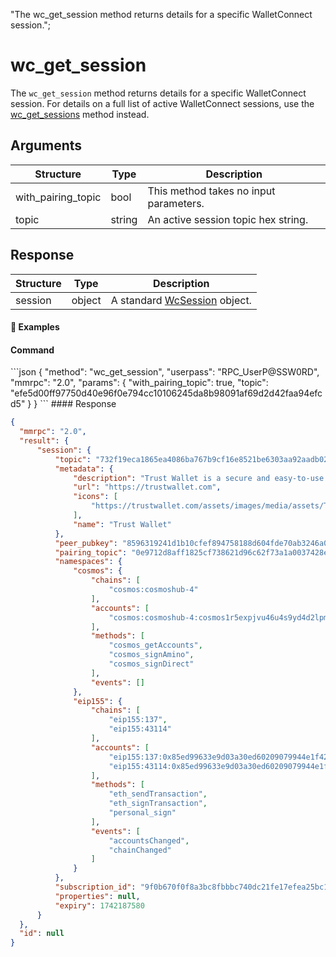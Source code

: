   "The wc_get_session method returns details for a specific WalletConnect session.";

# wc\_get\_session

The `wc_get_session` method returns details for a specific WalletConnect session.
For details on a full list of active WalletConnect sessions, use the [wc\_get\_sessions](/komodo-defi-framework/api/v20-dev/wc_get_sessions/#wc-get-sessions) method instead.

## Arguments

| Structure            | Type   | Description                            |
| -------------------- | ------ | -------------------------------------- |
| with\_pairing\_topic | bool   | This method takes no input parameters. |
| topic                | string | An active session topic hex string.    |

## Response

| Structure | Type   | Description                                                                              |
| --------- | ------ | ---------------------------------------------------------------------------------------- |
| session   | object | A standard [WcSession](/komodo-defi-framework/api/common_structures/#wc-session) object. |

#### 📌 Examples

#### Command

<CodeGroup title="" tag="POST" label="wc_get_session" mm2MethodDecorate="true">
  ```json
  {
    "method": "wc_get_session",
    "userpass": "RPC_UserP@SSW0RD",
    "mmrpc": "2.0",
    "params": {
      "with_pairing_topic": true,
      "topic": "efe5d00ff97750d40e96f0e794cc10106245da8b98091af69d2d42faa94efcd5"
    }
  }
  ```
</CodeGroup>

<CollapsibleSection expandedText="Hide Response" collapsedText="Show Response">
  #### Response

  ```json
  {
    "mmrpc": "2.0",
    "result": {
        "session": {
            "topic": "732f19eca1865ea4086ba767b9cf16e8521be6303aa92aadb02d46f711f374b7",
            "metadata": {
                "description": "Trust Wallet is a secure and easy-to-use mobile wallet",
                "url": "https://trustwallet.com",
                "icons": [
                    "https://trustwallet.com/assets/images/media/assets/TWT.png"
                ],
                "name": "Trust Wallet"
            },
            "peer_pubkey": "8596319241d1b10cfef894758188d604fde70ab3246a0b8ccd29d1935b034b66",
            "pairing_topic": "0e9712d8aff1825cf738621d96c62f73a1a0037428e2f258b2e81410b6172f68",
            "namespaces": {
                "cosmos": {
                    "chains": [
                        "cosmos:cosmoshub-4"
                    ],
                    "accounts": [
                        "cosmos:cosmoshub-4:cosmos1r5expjvu46u4s9yd4d2lpmss22p848lw2a7wa8"
                    ],
                    "methods": [
                        "cosmos_getAccounts",
                        "cosmos_signAmino",
                        "cosmos_signDirect"
                    ],
                    "events": []
                },
                "eip155": {
                    "chains": [
                        "eip155:137",
                        "eip155:43114"
                    ],
                    "accounts": [
                        "eip155:137:0x85ed99633e9d03a30ed60209079944e1f4272048",
                        "eip155:43114:0x85ed99633e9d03a30ed60209079944e1f4272048"
                    ],
                    "methods": [
                        "eth_sendTransaction",
                        "eth_signTransaction",
                        "personal_sign"
                    ],
                    "events": [
                        "accountsChanged",
                        "chainChanged"
                    ]
                }
            },
            "subscription_id": "9f0b670f0f8a3bc8fbbbc740dc21fe17efea25bc131462df485577ab91a07280",
            "properties": null,
            "expiry": 1742187580
        }
    },
    "id": null
  }
  ```
</CollapsibleSection>

